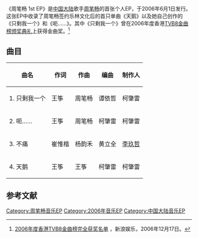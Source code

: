 {{Album infobox | <!-- See Wikipedia:WikiProject_Albums -->
|  Name        = 《周笔畅 1st EP》
|  Type        = EP
|  Artist      = [[周笔畅|周笔畅]]
|  Cover       = 1st_ep.jpg
|  Background  = 
|  Released    = 2006年6月1日
|  Recorded    = 
|  Genre       = 中文流行
|  Length      = 
|  Label       = 乐林文化
|  Number      = 
|  Producer    = 
|  Reviews     = 
|  Last album  = 
|  This album  = 周笔畅 1st EP<br/>(2006年)
|  Next album  = [[谁动了我的琴弦|谁动了我的琴弦]]<br/>(2006年)
}}

《周笔畅 1st EP》是[[中国大陆|中国大陆]]歌手[[周笔畅|周笔畅]]的首张个人EP，于2006年6月1日发行。这张EP中收录了周笔畅签约乐林文化后的首只单曲《天鹅》以及她自己创作的《只剩我一个》和《呃……》。其中《只剩我一个》曾在2006年度香港[[TVB8金曲榜颁奖典礼|TVB8金曲榜颁奖典礼]]上获得金曲奖。<ref>[http://ent.sina.com.cn/y/2006-12-17/19131373424.html 2006年度香港TVB8金曲榜完全获奖名单] {{Wayback|url=http://ent.sina.com.cn/y/2006-12-17/19131373424.html |date=20110526000223 }}，新浪娱乐，2006年12月17日。</ref>

==曲目==
{| class="wikitable"
|-
!曲名
!作词
!作曲
!编曲
!制作人
|-
| 1. 只剩我一个 || 王筝 || 周笔畅 || 谭依哲 || 柯肇雷
|-
| 2. 呃…… || 王筝 || 周笔畅 || 柯肇雷 || 柯肇雷
|-
| 3. 不痛 || 崔惟楷 || 杨韵禾 || 黄立全 || [[李玖哲|李玖哲]]
|-
| 4. 天鹅 || 王筝 || 王筝 || 柯肇雷 || 柯肇雷
|}

==参考文献==
<div class="references-small">
<references />
</div>

{{周笔畅}}
{{Authority control}}
[[Category:周笔畅音乐EP|Category:周笔畅音乐EP]]
[[Category:2006年音乐EP|Category:2006年音乐EP]]
[[Category:中国大陆音乐EP|Category:中国大陆音乐EP]]
